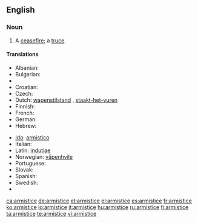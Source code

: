 ==English==

===Noun===
{{en-noun}}

# A [[ceasefire]]; a [[truce]].

====Translations====
{{trans-top|ceasefire, a truce.}}
* Albanian: {{t+|sq|armëpushim|xs=Albanian}} {{g|Albanian}}
* Bulgarian: {{t+|bg|примирие|n|sc=Cyrl}}
* {{trreq|Chinese}}
* Croatian: {{t-|hr|primirje|n}}
* Czech: {{t|cs|příměří|n}}
* Dutch: [[wapenstilstand]] {{m}}, [[staakt-het-vuren]] {{n}}
* Finnish: {{t+|fi|aselepo}}
* French: {{t+|fr|armistice|m}}
* German: {{t+|de|Waffenstillstand|m}}
* Hebrew: {{he-translation|שביתת נשק|sh"vitat neshek}}
{{trans-mid}}
* [[Ido]]: [[armistico]]
* Italian: {{t-|it|armistizio|m}}
* Latin: [[indutiae]] {{f|p}}
* Norwegian: [[våpenhvile]] {{m}}
* Portuguese: {{t+|pt|armistício|m}}
* Slovak: {{t|sk|prímerie|n}}
* Spanish: {{t+|es|armisticio|m}}
* Swedish: {{t|sv|vapenvila|c}}
* {{trreq|Turkish}}
{{trans-bottom}}

[[ca:armistice]]
[[de:armistice]]
[[et:armistice]]
[[el:armistice]]
[[es:armistice]]
[[fr:armistice]]
[[ko:armistice]]
[[io:armistice]]
[[it:armistice]]
[[hu:armistice]]
[[ru:armistice]]
[[fi:armistice]]
[[ta:armistice]]
[[te:armistice]]
[[vi:armistice]]